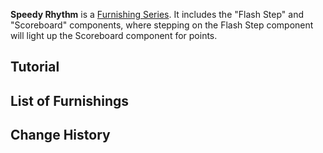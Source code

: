 {{Terminology Infobox
|image = Item Speedy Rhythm Verdance.png
|type  = Furnishing Series
}}
'''Speedy Rhythm''' is a [[Furnishing Series]]. It includes the "Flash Step" and "Scoreboard" components, where stepping on the Flash Step component will light up the Scoreboard component for points.

==Tutorial==
{{Transclude|Tutorials/Speedy Rhythm: Scoring}}

==List of Furnishings==
{{Furnishings by Category Table|Speedy Rhythm Furnishings|header=[[Furnishings]] in the Speedy Rhythm Series}}

==Change History==
{{Change History|2.4}}
[[Category:Speedy Rhythm| ]]